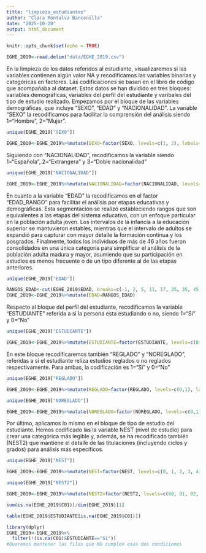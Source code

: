```yaml
---
title: "limpieza_estudiantes"
author: "Clara Montalva Barcenilla"
date: "2025-10-28"
output: html_document
---
```


```r
knitr::opts_chunk$set(echo = TRUE)
```

```r
EGHE_2019<-read.delim("data/EGHE_2019.csv")
```

En la limpieza de los datos referidos al estudiante, visualizaremos si las variables contienen algún valor NA y recodificamos las variables binarias y categóricas en factores. Las codificaciones se basan en el libro de código que acompañaba al dataset.
Estos datos se han dividido en tres bloques: variables demográficas, variables del perfil del estudiante y varibales del tipo de estudio realizado.
Empezamos por el bloque de las variables demográficas, que incluye "SEXO", "EDAD" y "NACIONALIDAD".
La variable "SEXO" la recodificamos para facilitar la comprensión del análisis siendo 1="Hombre", 2="Mujer".


```r
unique(EGHE_2019["SEXO"])

EGHE_2019<-EGHE_2019%>%mutate(SEXO=factor(SEXO, levels=c(1, 2), labels=c("Hombre", "Mujer")))
```

Siguiendo con "NACIONALIDAD", recodificamos la variable siendo 1="Española", 2="Extrangera" y 3="Doble nacionalidad"
```r
unique(EGHE_2019["NACIONALIDAD"])

EGHE_2019<-EGHE_2019%>%mutate(NACIONALIDAD=factor(NACIONALIDAD, levels=c(1,2,3), labels=c("Española", "Extrangera", "Doble nacionalidad")))
```

En cuanto a la variable "EDAD" la recodificamos en el factor "EDAD_RANGO" para facilitar el análisis por etapas educativas y demográficas. Esta segmentación se realizó estableciendo rangos que son equivalentes a las etapas del sistema educativo, con un enfoque particular en la población adulta joven. Los intervalos de la infancia a la educación superior se mantuvieron estables, mientras que el intervalo de adultos se expandió para capturar con mayor detalle la formación continua y los posgrados. Finalmente, todos los individuos de más de 46 años fueron consolidados en una única categoría para simplificar el análisis de la población adulta madura y mayor, asumiendo que su participación en estudios es menos frecuente o de un tipo diferente al de las etapas anteriores.

```r
unique(EGHE_2019["EDAD"])

RANGOS_EDAD<-cut(EGHE_2019$EDAD, breaks=c(-1, 2, 5, 11, 17, 25, 35, 45, Inf), labels=c("0-2 años", "3-5 años", "6-11 años", "12-17 años", "18-25 años", "26-35 años", "36-45 años", "46 años o más"), ordered=TRUE)
EGHE_2019<-EGHE_2019%>%mutate(EDAD=RANGOS_EDAD)
```


Respecto al bloque del perfil del estudiante, recodificamos la variable "ESTUDIANTE" referida a si la persona esta estudiando o no, siendo 1="Sí" y 0="No"

```r
unique(EGHE_2019["ESTUDIANTE"])

EGHE_2019<-EGHE_2019%>%mutate(ESTUDIANTE=factor(ESTUDIANTE, levels=c(0,1), labels=c("No", "Sí")))
```

En este bloque recodificaremos también "REGLADO" y "NOREGLADO", referidas a si el estudiante reliza estudios reglados o no reglados respectivamente. Para ambas, la codificación es 1="Sí" y 0="No"

```r
unique(EGHE_2019["REGLADO"])

EGHE_2019<-EGHE_2019%>%mutate(REGLADO=factor(REGLADO, levels=c(0,1), labels=c("No", "Sí")))

```

```r
unique(EGHE_2019["NOREGLADO"])

EGHE_2019<-EGHE_2019%>%mutate(NOREGLADO=factor(NOREGLADO, levels=c(0,1), labels=c("No", "Sí")))
```

Por último, aplicamos lo mismo en el bloque de tipo de estudio del estudiante. Hemos codificado las la variable NEST (nivel de estudio) para crear una categórica más legible y, además, se ha recodificado también (NEST2) que mantiene el detalle de las titulaciones (incluyendo ciclos y grados) para análisis más específicos. 
```r
unique(EGHE_2019["NEST"])

EGHE_2019<-EGHE_2019%>%mutate(NEST=factor(NEST, levels=c(0, 1, 2, 3, 4, 5), labels=c("No realiza estudios", "Educación Infantil", "Educación Primaria", "Educación Secundaria", "Educación Superior", "Otros estudios sin nivel académico")))
```

```r
unique(EGHE_2019["NEST2"])

EGHE_2019<-EGHE_2019%>%mutate(NEST2=factor(NEST2, levels=c(00, 01, 02, 03, 04, 05, 06, 07, 08, 09, 10, 11), labels = c("No realiza estudios", "1º Ciclo de Educación Infantil", "2º Ciclo de Educación Infantil", "Educación Primaria", "Educación Secundaria Obligatoria (ESO)", "Bachillerato", "Ciclos Formativos de FP", "Otros estudios de educación secundaria", "Estudios Universitarios", "Ciclos Formativos de Grado Superior", "Otros estudios de educación superior", "Otros estudios sin nivel académico")))
```

```r
sum(is.na(EGHE_2019$C01))/dim(EGHE_2019)[1]
```

```r
table(EGHE_2019$ESTUDIANTE[is.na(EGHE_2019$C01)])
```
```r
library(dplyr)
EGHE_2019<-EGHE_2019%>%
  filter(!(is.na(C01)&ESTUDIANTE=="Sí"))
#Queremos mantener las filas que NO cumplen esas dos condiciones
 
```


  